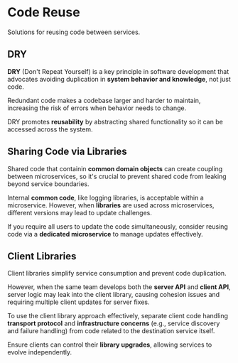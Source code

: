 # Code Reuse

Solutions for reusing code between services.

## DRY

**DRY** (Don't Repeat Yourself) is a key principle in software development that advocates avoiding duplication in **system behavior and knowledge**, not just code.

Redundant code makes a codebase larger and harder to maintain, increasing the risk of errors when behavior needs to change.

DRY promotes **reusability** by abstracting shared functionality so it can be accessed across the system.


## Sharing Code via Libraries

Shared code that containin **common domain objects** can create coupling between microservices, so it's crucial to prevent shared code from leaking beyond service boundaries.

Internal **common code**, like logging libraries, is acceptable within a microservice. However, when **libraries** are used across microservices, different versions may lead to update challenges.

If you require all users to update the code simultaneously, consider reusing code via a **dedicated microservice** to manage updates effectively.


## Client Libraries

Client libraries simplify service consumption and prevent code duplication. 

However, when the same team develops both the **server API** and **client API**, server logic may leak into the client library, causing cohesion issues and requiring multiple client updates for server fixes.

To use the client library approach effectively, separate client code handling **transport protocol** and **infrastructure concerns** (e.g., service discovery and failure handling) from code related to the destination service itself.

Ensure clients can control their **library upgrades**, allowing services to evolve independently.

